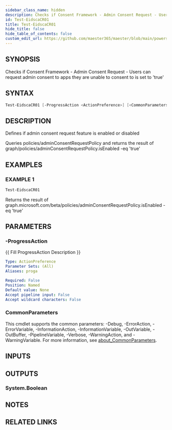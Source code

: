 ```yaml
---
sidebar_class_name: hidden
description: Checks if Consent Framework - Admin Consent Request - Users can request admin consent to apps they are unable to consent to is set to 'true'
id: Test-EidscaCR01
title: Test-EidscaCR01
hide_title: false
hide_table_of_contents: false
custom_edit_url: https://github.com/maester365/maester/blob/main/powershell/public/Test-EidscaCR01.ps1
---
```


## SYNOPSIS

Checks if Consent Framework - Admin Consent Request - Users can request admin consent to apps they are unable to consent to is set to 'true'

## SYNTAX

```powershell
Test-EidscaCR01 [-ProgressAction <ActionPreference>] [<CommonParameters>]
```

## DESCRIPTION

Defines if admin consent request feature is enabled or disabled

Queries policies/adminConsentRequestPolicy
and returns the result of
 graph/policies/adminConsentRequestPolicy.isEnabled -eq 'true'

## EXAMPLES

### EXAMPLE 1

```powershell
Test-EidscaCR01
```

Returns the result of graph.microsoft.com/beta/policies/adminConsentRequestPolicy.isEnabled -eq 'true'

## PARAMETERS

### -ProgressAction

\{\{ Fill ProgressAction Description \}\}

```yaml
Type: ActionPreference
Parameter Sets: (All)
Aliases: proga

Required: False
Position: Named
Default value: None
Accept pipeline input: False
Accept wildcard characters: False
```

### CommonParameters

This cmdlet supports the common parameters: -Debug, -ErrorAction, -ErrorVariable, -InformationAction, -InformationVariable, -OutVariable, -OutBuffer, -PipelineVariable, -Verbose, -WarningAction, and -WarningVariable. For more information, see [about_CommonParameters](http://go.microsoft.com/fwlink/?LinkID=113216).

## INPUTS

## OUTPUTS

### System.Boolean

## NOTES

## RELATED LINKS
